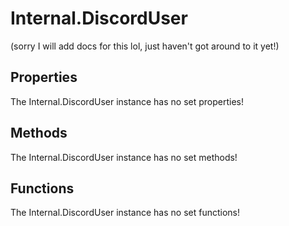 [//]: # (This file was automatically compiled through the Generator luau code under this repository)
[//]: # (if you want to edit the documentation of discord-luau, please write changes)
[//]: # (to the discord-luau repository itself, we extract the comments from discord-luau and translate)
[//]: # (them into markdown files that Nextra can interpret!)

[//]: # (----- NEXTRA COMPONENTS IMPORT ----- )


[//]: # (----- DOCUMENT HEADER ----- )

# Internal.DiscordUser

(sorry I will add docs for this lol, just haven't got around to it yet!)

[//]: # (----- DOCUMENT PROPERTIES ----- )

## Properties

The Internal.DiscordUser instance has no set properties!

[//]: # (----- DOCUMENT METHODS ----- )

## Methods

The Internal.DiscordUser instance has no set methods!

[//]: # (----- DOCUMENT FUNCTIONS ----- )

## Functions

The Internal.DiscordUser instance has no set functions!

